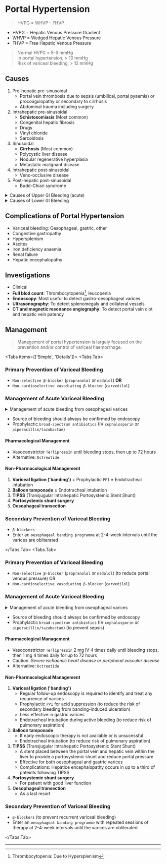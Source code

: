 # Portal Hypertension

> HVPG = WHVP - FHVP

- HVPG = Hepatic Venous Pressure Gradient
- WHVP = Wedged Hepatic Venous Pressure
- FHVP = Free Hepatic Venous Pressure

> Normal HVPG = 5-6 mmHg<br/>In portal hypertension, > 10 mmHg<br/>Risk of variceal bleeding, > 12 mmHg

## Causes

1. Pre-hepatic pre-sinusoidal
   - Portal vein thrombosis due to sepsis (umbilical, portal pyaemia) or procoagulopathy or secondary to cirrhosis
   - Abdominal trauma including surgery
1. Intrahepatic pre-sinusoidal
   - **Schistosomiasis** (Most common)
   - Congenital hepatic fibrosis
   - Drugs
   - Vinyl chloride
   - Sarcoidosis
1. Sinusoidal
   - **Cirrhosis** (Most common)
   - Polycystic liver disease
   - Nodular regenerative hyperplasia
   - Metastatic malignant disease
1. Intrahepatic post-sinusoidal
   - Veno-occlusive disease
1. Post-hepatic post-sinusoidal
   - Budd-Chiari syndrome

<details>
<summary>Causes of Upper GI Bleeding (acute)</summary>

1. Oeophagitis (10%): Usually with hiatus hernia
1. Varices (2-9%): Liver disease, Portal vein thrombosis
1. Mallory-Weiss tear (5%): Retching
1. Peptic ulcer (35-50%): NSAIDs, _H.Pylori_
1. Cancer of stomach or oesophagus (2%)
1. Gastric erosions (10-20%): NSAIDs, Alcohol
1. Vascular malformations (5%)
1. Aorto-duodenal fistula (0.2%): Aortic graft

</details>

<details>
<summary>Causes of Lower GI Bleeding</summary>

### Severe Acute

> DAMII

- `D`iverticular disease
- `A`ngiodysplasia
- `M`eckel's diverticulum
- `I`schaemia
- `I`nflammatory bowel disease (rare)

### Moderate, Chronic/Subacute

> Poly-FAR RICH

- Large `poly`ps
- `F`issure
- `A`ngiodysplasia
- `R`adiation enteritis
- Solitary `r`ectal ulcer
- `I`nflammatory bowel disease
- `C`arcinoma
- `H`aemorrhoids

</details>

## Complications of Portal Hypertension

- Variceal bleeding: Oesophageal, gastric, other
- Congestive gastropathy
- Hypersplenism
- Ascites
- Iron deficiency anaemia
- Renal failure
- Hepatic encephalopathy

## Investigations

- Clinical
- **Full blod count**: Thrombocytopenia[^1], leucopenia
- **Endoscopy**: Most useful to detect gastro-oesophageal varices
- **Ultrasonography**: To detect splenomegaly and collateral vessels
- **CT and magnetic resonance angiography**: To detect portal vein clot and hepatic vein patency

## Management

> Management of portal hypertension is largely focused on the prevention and/or control of variceal haemorrhage.


<Tabs items={['Simple', 'Details']}>
<Tabs.Tab>

### Primary Prevention of Variceal Bleeding

- `Non-selective β-blocker` (`propranolol` or `nadolol`) **OR**
- `Non-cardioselective vasodiating β-blocker` (`carvedilol`)

### Management of Acute Variceal Bleeding

<details>
<summary>Management of acute bleeding from oseophageal varices</summary>

1. Suspected variceal haemorrhage
1. Start IV `terlipressin` and `antibiotic` prophylaxis
1. Urgent upper GI Endoscopy
1. Varices present?
   - If ~~No~~: Stop `terlipressin` (treat as for non-variceal haemorrhage)
   - If _Yes_: Endoscopic therapy (variceal banding, sclerotherapy)→ Haemostasis?
     - If _Yes_: Continue `terlipressin` to 72 hrs; Introduce `β-blocker` as secondary prophylaxis; Enter patient into `endoscopic banding programme` to obliterate varices
     - If ~~No~~: Further endoscopic therapy or Balloon tamponade or Emergency TIPSS (Transjugular Intrahepatic Portosystemic Stent Shunt)

</details>

- Source of bleeding should always be confirmed by endoscopy
- Prophylactic `broad-spectrum antibiotics` (IV `cephalosporin` or `piperacillin/tazobactam`)

#### Pharmacological Management

- Vasoconstrictor `Terlipressin` until bleeding stops, then up to 72 hours
- Alternative: `Octreotide`

#### Non-Pharmacological Management

1. **Variceal ligation ('banding')** + Prophylactic `PPI` ± Endotracheal intubation
1. **Balloon tamponade** ± Endotracheal intubation
1. **TIPSS** (Transjugular Intrahepatic Portosystemic Stent Shunt)
1. **Portosystemic shunt surgery**
1. **Oesophageal transection**

### Secondary Prevention of Variceal Bleeding

- `β-blockers`
- Enter an `oesophageal banding programme` at 2-4-week intervals until the varices are obliterated

</Tabs.Tab>
<Tabs.Tab>

### Primary Prevention of Variceal Bleeding

- `Non-selective β-blocker` (`propranolol` or `nadolol`) (to reduce portal venous pressure) OR
- `Non-cardioselective vasodiating β-blocker` (`carvedilol`)

### Management of Acute Variceal Bleeding

<details>
<summary>Management of acute bleeding from oseophageal varices</summary>

1. Suspected variceal haemorrhage
1. Start IV `terlipressin` and `antibiotic` prophylaxis
1. Urgent upper GI Endoscopy
1. Varices present?
   - If ~~No~~: Stop `terlipressin` (treat as for non-variceal haemorrhage)
   - If _Yes_: Endoscopic therapy (variceal banding, sclerotherapy)→ Haemostasis?
     - If _Yes_: Continue `terlipressin` to 72 hrs; Introduce `β-blocker` as secondary prophylaxis; Enter patient into `endoscopic banding programme` to obliterate varices
     - If ~~No~~: Further endoscopic therapy or Balloon tamponade or Emergency TIPSS (Transjugular Intrahepatic Portosystemic Stent Shunt)

</details>

- Source of bleeding should always be confirmed by endoscopy
- Prophylactic `broad-spectrum antibiotics` (IV `cephalosporin` or `piperacillin/tazobactam`) (to prevent sepsis)

#### Pharmacological Management

- Vasoconstrictor `Terlipressin` 2 mg IV 4 times daily until bleeding stops, then 1 mg 4 times daily for up to 72 hours
- Caution: _Severe ischaemic heart disease or peripheral vascular disease_
- Alternative: `Octreotide`

#### Non-Pharmacological Management

1. **Variceal ligation ('banding')**
   - Regular follow-up endoscopy is required to identify and treat any recurrence of varices
   - Prophylactic `PPI` for acid suppression (to reduce the risk of secondary bleeding from banding-induced ulceration)
   - Less effective in gastric varices
   - Endotracheal intubation during active bleeding (to reduce risk of pulmonary aspiration)
1. **Balloon tamponade**
   - If early endoscopic therapy is not available or is unsucessful
   - Endotracheal intubation (to reduce risk of pulmonary aspiration)
1. **TIPSS** (Transjugular Intrahepatic Portosystemic Stent Shunt)
   - A stent placed between the portal vein and hepatic vein within the liver to provide a portosystemic shunt and reduce portal pressure
   - Effective for both oesophageal and gastric varices
   - Complications: Hepatice encephalopathy occurs in up to a third of pateints following TIPSS
1. **Portosystemic shunt surgery**
   - For patient with good liver function
1. **Oesophageal transection**
   - As a last resort

### Secondary Prevention of Variceal Bleeding

- `β-blockers` (to prevent recurrent variceal bleeding)
- Enter an `oesophageal banding programme` with repeated sessions of therapy at 2-4-week intervals until the varices are obliterated

</Tabs.Tab>
</Tabs>

---

[^1]: Thrombocytopenia: Due to Hypersplenism
